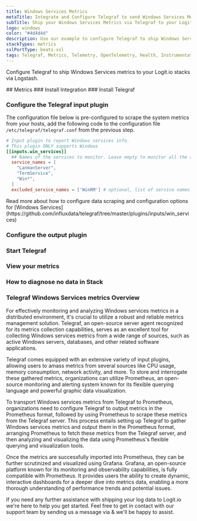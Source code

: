 ```yaml
---
title: Windows Services Metrics
metaTitle: Integrate and Configure Telegraf to send Windows Services Metrics
subTitle: Ship your Windows Services Metrics via Telegraf to your Logit.io Stack
logo: windows
color: "#4d4d4d"
description: Use our example to configure Telegraf to ship Windows Services metrics to Logit.io. Configure Telegraf to send Windows Services metrics to Logstash or Elastic.
stackTypes: metrics
sslPortType: beats-ssl
tags: Telegraf, Metrics, Telemetry, OpenTelemetry, Health, Instrumentation, Windows, Services, Service
---
```


Configure Telegraf to ship Windows Services metrics to your Logit.io stacks via Logstash.

<Steps>
  ## Metrics
  ### Install Integration
  <InstallIntegration/>
  ### Install Telegraf

  <InstallTelegraf />

  ### Configure the Telegraf input plugin

  The configuration file below is pre-configured to scrape the system metrics from your hosts, add the following code to the configuration file `/etc/telegraf/telegraf.conf` from the previous step.

  ```toml copy
  # Input plugin to report Windows services info.
  # This plugin ONLY supports Windows
  [[inputs.win_services]]
    ## Names of the services to monitor. Leave empty to monitor all the available services on the host. Globs accepted. Case sensitive.
    service_names = [
      "LanmanServer",
      "TermService",
      "Win*",
    ]
    excluded_service_names = ['WinRM'] # optional, list of service names to exclude
  ```

  <Callout type="info">
    Read more about how to configure data scraping and configuration options for [Windows Services](https://github.com/influxdata/telegraf/tree/master/plugins/inputs/win_services)
  </Callout>

  ### Configure the output plugin

  <TelegrafOutputPlugin />

  ### Start Telegraf

  <StartTelegraf />

  ### View your metrics
  <LaunchStack source="Windows_Services_Metrics_via_Telegraf" utmMedium="metrics" utmCampaign="telegraf-WindowsServices-metrics" />

  ### How to diagnose no data in Stack

  <DiagnoseNoData />

</Steps>

### Telegraf Windows Services metrics Overview

For effectively monitoring and analyzing Windows services metrics in a distributed environment, 
it's crucial to utilize a robust and reliable metrics management solution. Telegraf, an open-source 
server agent recognized for its metrics collection capabilities, serves as an excellent tool for 
collecting Windows services metrics from a wide range of sources, such as active Windows servers, 
databases, and other related software applications.

Telegraf comes equipped with an extensive variety of input plugins, allowing users to amass metrics 
from several sources like CPU usage, memory consumption, network activity, and more. To store and 
interrogate these gathered metrics, organizations can utilize Prometheus, an open-source monitoring 
and alerting system known for its flexible querying language and powerful graphic data visualization.

To transport Windows services metrics from Telegraf to Prometheus, organizations need to configure 
Telegraf to output metrics in the Prometheus format, followed by using Prometheus to scrape these 
metrics from the Telegraf server. This process entails setting up Telegraf to gather Windows services 
metrics and output them in the Prometheus format, arranging Prometheus to fetch these metrics from 
the Telegraf server, and then analyzing and visualizing the data using Prometheus's flexible 
querying and visualization tools.

Once the metrics are successfully imported into Prometheus, they can be further scrutinized and 
visualized using Grafana. Grafana, an open-source platform known for its monitoring and observability 
capabilities, is fully compatible with Prometheus. It provides users the ability to create dynamic, 
interactive dashboards for a deeper dive into metrics data, enabling a more thorough understanding 
of performance trends and potential issues.

If you need any further assistance with shipping your log data to Logit.io we're here to help you get started. 
Feel free to get in contact with our support team by sending us a message via <IntercomButton text="live chat" /> 
& we'll be happy to assist.